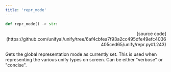 ```yaml
---
title: 'repr_mode'
---
```


```python
def repr_mode() -> str:
```

<p align="right">[source code](https://github.com/unifyai/unify/tree/6af4cbfea7f93a2cc495dfe49efc4036405ced65/unify/repr.py#L243)</p>

Gets the global representation mode as currently set. This is used when representing
the various unify types on screen. Can be either "verbose" or "concise".